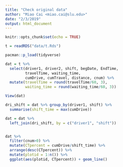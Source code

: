 ```yaml
---
title: "Check original data"
author: "Miao Cai <miao.cai@slu.edu>"
date: "2/3/2019"
output: html_document
---
```


```r
knitr::opts_chunk$set(echo = TRUE)
```

```r
t = readRDS("data/t.Rds")

pacman::p_load(tidyverse)

dat = t %>% 
  select(driver1, driver2, shift, begDate, EndTime, 
         travelTime, waiting_time,
         cumDrive, cumTravel, distance, cnum) %>% 
  mutate(travelTime = round(travelTime/60, 3),
         waiting_time = round(waiting_time/60, 3))

View(dat)

dri_shift = dat %>% group_by(driver1, shift) %>% 
  summarise(shift_time = max(cumDrive))

dat = dat %>% 
  left_join(dri_shift, by = c("driver1", "shift"))


dat %>% 
  filter(cnum>0) %>% 
  mutate(CTpercent = cumDrive/shift_time) %>% 
  arrange(desc(CTpercent)) %>% 
  mutate(plotid = 1:n()) %>% 
  ggplot(aes(plotid, CTpercent)) + geom_line()
```

